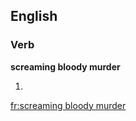 ==English==

===Verb===
'''screaming bloody murder'''

# {{present participle of|scream bloody murder}}


[[fr:screaming bloody murder]]